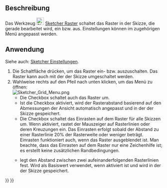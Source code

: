 <languages/>

{{Docnav/de
|[[Sketcher_ViewSection/de|SchnittAnzeigen]]
|[[Sketcher_Snap/de|Einrasten]]
|[[Sketcher_Workbench/de|Sketcher]]
|IconL=Sketcher_ViewSection.svg
|IconR=Sketcher_Snap.svg
|IconC=Workbench_Sketcher.svg
}}

{{GuiCommand/de
|Name=Sketcher Grid
|Name/de=Sketcher Raster
|Workbenches=[[Sketcher_Workbench/de|Sketcher]]
|Version=0.21
|SeeAlso=[[Sketcher_Snap/de|Sketcher Einrasten]]
}}

<span id="Description"></span>
==Beschreibung==

Das Werkzeug [[Image:Sketcher_Grid.svg|24px]] [[Sketcher_Grid/de|Sketcher Raster]] schaltet das Raster in der Skizze, die gerade bearbeitet wird, ein bzw. aus. Einstellungen können im zugehörigen Menü angepasst werden.

<span id="Usage"></span>
==Anwendung==

Siehe auch: [[Sketcher_Preferences/de#Raster|Sketcher Einstellungen]].

# Die Schaltfläche {{Button|[[Image:Sketcher_Grid.svg|16px]] [[Sketcher_Grid/de|Raster umschalten]]}} drücken, um das Raster ein- bzw. auszuschalten. Das Raster kann auch mit der {{PropertyView/de|Show Grid}} der Skizze umgeschaltet werden.
# Wahlweise rechts auf den Pfeil nach unten klicken, um das Menü zu öffnen:<br>[[File:Sketcher_Grid_Menu.png]]
#* Die Checkbox {{MenuCommand|Raster anzeigen}} schaltet auch das Raster um. {{Version/de|1.1}}
#* Ist die Checkbox {{MenuCommand|Automatische Rasterweite}} aktiviert, wird der Rasterabstand basierend auf den Abmessungen der Ansicht automatisch angepasst und in der {{PropertyView/de|Grid Auto}} der Skizze gespeichert.
#* Die Checkbox {{MenuCommand|Auf Raster einrasten}} schaltet das Einrasten auf dem Raster für alle Skizzen um. Wenn aktiviert, rastet der Mauszeiger auf Rasterlinien oder deren Kreuzungen ein. Das Einrasten erfolgt sobald der Abstand zu einer Rasterlinie 20% der Rasterweite oder weniger beträgt. Einrasten funktioniert auch, wenn das Raster ausgeblendet ist. Man beachte, dass das Einrasten auf dem Raster nur eine Zeichenhilfe ist; es erstellt keine zusätzlichen Randbedingungen. {{Version/de|1.1}}
#* {{MenuCommand|Spacing}} legt den Abstand zwischen zwei aufeinanderfolgenden Rasterlinien fest. Wird als Basiswert verwendet, wenn {{MenuCommand|Automatische Rasterweite}} aktiviert ist und wird in der {{PropertyView/de|Grid Size}} der Skizze gespeichert.


{{Docnav/de
|[[Sketcher_ViewSection/de|SchnittAnzeigen]]
|[[Sketcher_Snap/de|Einrasten]]
|[[Sketcher_Workbench/de|Sketcher]]
|IconL=Sketcher_ViewSection.svg
|IconR=Sketcher_Snap.svg
|IconC=Workbench_Sketcher.svg
}}

{{Sketcher_Tools_navi{{#translation:}}}}
{{Userdocnavi{{#translation:}}}}